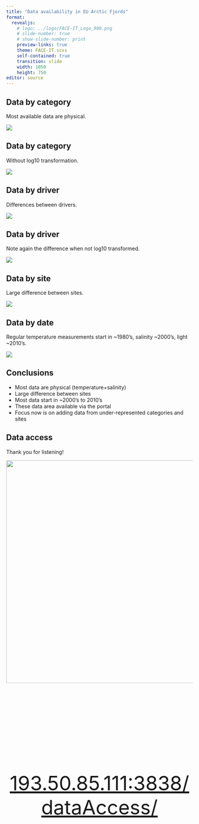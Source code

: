 ```yaml
---
title: "Data availability in EU Arctic Fjords"
format: 
  revealjs:
    # logo: ../logo/FACE-IT_Logo_900.png
    # slide-number: true
    # show-slide-number: print
    preview-links: true
    theme: FACE-IT.scss
    self-contained: true
    transition: slide
    width: 1050
    height: 750
editor: source
---
```


## Data by category

Most available data are physical.

![](../metadata/cat_log10.png)


## Data by category

Without log10 transformation.

![](../metadata/cat_n.png)

## Data by driver

Differences between drivers.

![](../metadata/driv_log10.png)

## Data by driver

Note again the difference when not log10 transformed.

![](../metadata/driv_n.png)

## Data by site

Large difference between sites.

![](../metadata/cat_n_site.png)

## Data by date

Regular temperature measurements start in ~1980's, salinity ~2000's, light ~2010's.

![](../metadata/driv_date.png)

## Conclusions

-   Most data are physical (temperature+salinity)
-   Large difference between sites
-   Most data start in ~2000's to 2010's
-   These data area available via the portal
-   Focus now is on adding data from under-represented categories and sites

## Data access

Thank you for listening!

![](QR_dataAccess.png){.absolute top="130" left="200" width="600"}

</br></br></br></br></br></br></br></br></br></br>

<center>
<p style="font-size:40pt">[193.50.85.111:3838/dataAccess/](http://193.50.85.111:3838/dataAccess/)</p>
</center>
